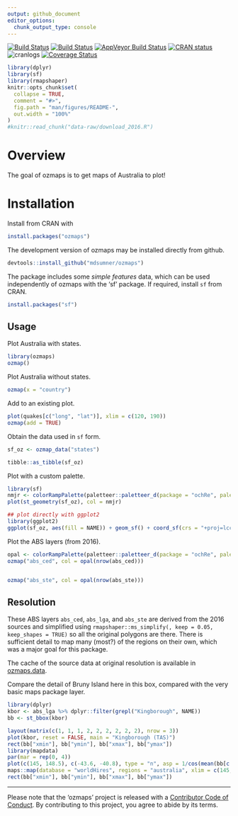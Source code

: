 ```yaml
---
output: github_document
editor_options: 
  chunk_output_type: console
---
```


<!-- README.md is generated from README.Rmd. Please edit that file -->

[![Build Status](http://badges.herokuapp.com/travis/mdsumner/ozmaps?branch=master&env=BUILD_NAME=trusty_release&label=ubuntu)](https://travis-ci.org/mdsumner/ozmaps)
[![Build Status](http://badges.herokuapp.com/travis/mdsumner/ozmaps?branch=master&env=BUILD_NAME=osx_release&label=osx)](https://travis-ci.org/mdsumner/ozmaps) 
[![AppVeyor Build Status](https://ci.appveyor.com/api/projects/status/github/mdsumner/ozmaps?branch=master&svg=true)](https://ci.appveyor.com/project/mdsumner/ozmaps) 
 [![CRAN status](http://www.r-pkg.org/badges/version/ozmaps)](https://cran.r-project.org/package=ozmaps)
 ![cranlogs](http://cranlogs.r-pkg.org./badges/ozmaps)
[![Coverage Status](https://img.shields.io/codecov/c/github/mdsumner/ozmaps/master.svg)](https://codecov.io/github/mdsumner/ozmaps?branch=master)

 
```r
library(dplyr)
library(sf)
library(rmapshaper)
knitr::opts_chunk$set(
  collapse = TRUE,
  comment = "#>",
  fig.path = "man/figures/README-",
  out.width = "100%"
)
#knitr::read_chunk("data-raw/download_2016.R")

```
# Overview

The goal of ozmaps is to get maps of Australia to plot!

# Installation

Install from CRAN with 

```r
install.packages("ozmaps")
```

The development version of ozmaps may be installed directly from github. 

```r
devtools::install_github("mdsumner/ozmaps")
```

The package includes some *simple features* data, which can be used
independently of ozmaps with the 'sf' package. If required, install `sf` from CRAN. 

```r
install.packages("sf")
```

## Usage

Plot Australia with states. 

```r
library(ozmaps)
ozmap()

```

Plot Australia without states. 

```r
ozmap(x = "country")
```

Add to an existing plot. 

```r
plot(quakes[c("long", "lat")], xlim = c(120, 190))
ozmap(add = TRUE)
```

Obtain the data used in `sf` form. 

```r
sf_oz <- ozmap_data("states")

tibble::as_tibble(sf_oz)
```

Plot with a custom palette. 

```r
library(sf)
nmjr <- colorRampPalette(paletteer::paletteer_d(package = "ochRe", palette = "namatjira_qual"))(nrow(sf_oz))
plot(st_geometry(sf_oz), col = nmjr)

## plot directly with ggplot2
library(ggplot2)
ggplot(sf_oz, aes(fill = NAME)) + geom_sf() + coord_sf(crs = "+proj=lcc +lon_0=135 +lat_0=-30 +lat_1=-10 +lat_2=-45 +datum=WGS84") + scale_fill_manual(values = nmjr)
```


Plot the ABS layers (from 2016). 

```r
opal <- colorRampPalette(paletteer::paletteer_d(package = "ochRe", palette = "namatjira_qual"))
ozmap("abs_ced", col = opal(nrow(abs_ced)))


ozmap("abs_ste", col = opal(nrow(abs_ste)))
```

## Resolution 

These ABS layers `abs_ced`, `abs_lga`, and `abs_ste` are derived from the 2016 sources and simplified using `rmapshaper::ms_simplify(, keep = 0.05, keep_shapes = TRUE)` so all the original polygons are there. There is sufficient detail to map many (most?) of the regions on their own, which was a major goal for this package. 

The cache of the source data at original resolution is available in [ozmaps.data](https://github.com/mdsumner/ozmaps.data/). 

Compare the detail of Bruny Island here in this box, compared with the 
very basic maps package layer. 

```r
library(dplyr)
kbor <- abs_lga %>% dplyr::filter(grepl("Kingborough", NAME))
bb <- st_bbox(kbor)

layout(matrix(c(1, 1, 1, 2, 2, 2, 2, 2, 2), nrow = 3))
plot(kbor, reset = FALSE, main = "Kingborough (TAS)")
rect(bb["xmin"], bb["ymin"], bb["xmax"], bb["ymax"])
library(mapdata)
par(mar = rep(0, 4))
plot(c(145, 148.5), c(-43.6, -40.8), type = "n", asp = 1/cos(mean(bb[c(2, 4)]) * pi/180), axes = FALSE, xlab = "", ylab = "")
maps::map(database = "worldHires", regions = "australia", xlim = c(145, 148.5), ylim = c(-43.6, -40.8), add = TRUE)
rect(bb["xmin"], bb["ymin"], bb["xmax"], bb["ymax"])
```

---

 Please note that the 'ozmaps' project is released with a [Contributor Code of Conduct](https://github.com/mdsumner/ozmaps/blob/master/CODE_OF_CONDUCT.md). By contributing to this project, you agree to abide by its terms.
